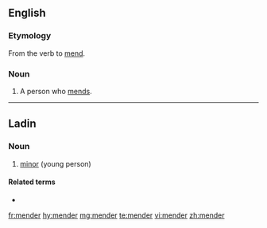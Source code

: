 ==English==

===Etymology===
From the verb to [[mend]].

===Noun===
{{en-noun}}

# A person who [[mend]]s.
----
==Ladin==

===Noun===
{{lld-noun|m|mendri}}

# [[minor]] (young person)

====Related terms====
* {{l|lld|mendr}}

[[fr:mender]]
[[hy:mender]]
[[mg:mender]]
[[te:mender]]
[[vi:mender]]
[[zh:mender]]